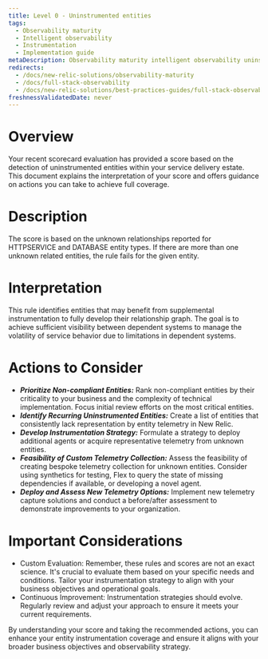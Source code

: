 ```yaml
---
title: Level 0 - Uninstrumented entities
tags:
  - Observability maturity
  - Intelligent observability
  - Instrumentation
  - Implementation guide
metaDescription: Observability maturity intelligent observability uninstrumented entities
redirects:
  - /docs/new-relic-solutions/observability-maturity
  - /docs/full-stack-observability
  - /docs/new-relic-solutions/best-practices-guides/full-stack-observability
freshnessValidatedDate: never
---
```


# Overview

Your recent scorecard evaluation has provided a score based on the detection of uninstrumented entities within your service delivery estate. This document explains the interpretation of your score and offers guidance on actions you can take to achieve full coverage.

# Description

The score is based on the unknown relationships reported for HTTPSERVICE and DATABASE entity types. If there are more than one unknown related entities, the rule fails for the given entity.

# Interpretation

This rule identifies entities that may benefit from supplemental instrumentation to fully develop their relationship graph. The goal is to achieve sufficient visibility between dependent systems to manage the volatility of service behavior due to limitations in dependent systems.

# Actions to Consider

- ***Prioritize Non-compliant Entities:*** Rank non-compliant entities by their criticality to your business and the complexity of technical implementation. Focus initial review efforts on the most critical entities.
- ***Identify Recurring Uninstrumented Entities:*** Create a list of entities that consistently lack representation by entity telemetry in New Relic.
- ***Develop Instrumentation Strategy:*** Formulate a strategy to deploy additional agents or acquire representative telemetry from unknown entities.
- ***Feasibility of Custom Telemetry Collection:*** Assess the feasibility of creating bespoke telemetry collection for unknown entities. Consider using synthetics for testing, Flex to query the state of missing dependencies if available, or developing a novel agent.
- ***Deploy and Assess New Telemetry Options:*** Implement new telemetry capture solutions and conduct a before/after assessment to demonstrate improvements to your organization.

# Important Considerations

* Custom Evaluation: Remember, these rules and scores are not an exact science. It's crucial to evaluate them based on your specific needs and conditions. Tailor your instrumentation strategy to align with your business objectives and operational goals.
* Continuous Improvement: Instrumentation strategies should evolve. Regularly review and adjust your approach to ensure it meets your current requirements.

By understanding your score and taking the recommended actions, you can enhance your entity instrumentation coverage and ensure it aligns with your broader business objectives and observability strategy.
